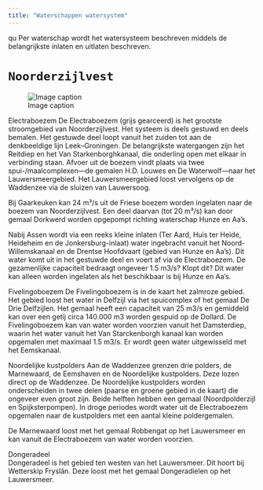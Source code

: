 ```yaml
---
title: "Waterschappen watersystem"
---
```

qu
Per waterschap wordt het watersysteem beschreven middels de belangrijkste inlaten en uitlaten beschreven.

# `Noorderzijlvest`
![Image caption](../img/kunstwerken_NZV_ribasim.png)

Electraboezem
De Electraboezem (grijs gearceerd) is het grootste stroomgebied van Noorderzijlvest. Het systeem is deels gestuwd en deels bemalen. Het gestuwde deel loopt vanuit het zuiden tot aan de denkbeeldige lijn Leek–Groningen. De belangrijkste watergangen zijn het Reitdiep en het Van Starkenborghkanaal, die onderling open met elkaar in verbinding staan. Afvoer uit de boezem vindt plaats via twee spui-/maalcomplexen—de gemalen H.D. Louwes en De Waterwolf—naar het Lauwersmeergebied. Het Lauwersmeergebied loost vervolgens op de Waddenzee via de sluizen van Lauwersoog.

Bij Gaarkeuken kan 24 m³/s uit de Friese boezem worden ingelaten naar de boezem van Noorderzijlvest. Een deel daarvan (tot 20 m³/s) kan door gemaal Dorkwerd worden opgepompt richting waterschap Hunze en Aa’s.

Nabij Assen wordt via een reeks kleine inlaten (Ter Aard, Huis ter Heide, Heideheim en de Jonkersburg-inlaat) water ingebracht vanuit het Noord-Willemskanaal en de Drentse Hoofdvaart (gebied van Hunze en Aa’s). Dit water komt uit in het gestuwde deel en voert af via de Electraboezem. De gezamenlijke capaciteit bedraagt ongeveer 1.5 m3/s? Klopt dit? Dit water kan alleen worden ingelaten als het beschikbaar is bij Hunze en Aa’s.

Fivelingoboezem 
De Fivelingoboezem is in de kaart het zalmroze gebied. Het gebied loost het water in Delfzijl via het spuicomplex of het gemaal De Drie Delfzijlen. Het gemaal heeft een capaciteit van 25 m3/s en gemiddeld kan over een getij circa 
140.000 m3 worden gespuid op de Dollard. De Fivelingoboezem kan van water worden voorzien vanuit het Damsterdiep, waarin het water vanuit het Van Starckenborgh kanaal kan worden opgemalen met maximaal 1.5 m3/s. Er wordt geen water uitgewisseld met het Eemskanaal. 

Noordelijke kustpolders 
Aan de Waddenzee grenzen drie polders, de Marnewaard, de Eemshaven en de Noordelijke kustpolders. Deze lozen direct op de Waddenzee. De Noordelijke kustpolders worden onderscheiden in twee delen (paarse en groene gebied in de kaart) die ongeveer even groot zijn. Beide helften hebben een gemaal (Noordpolderzijl en Spijksterpompen). In droge periodes wordt water uit de Electraboezem opgemalen naar de kustpolders met een aantal kleine poldergemalen. 

De Marnewaard loost met het gemaal Robbengat op het Lauwersmeer en kan vanuit de Electraboezem van water worden voorzien. 

Dongeradeel  
Dongeradeel is het gebied ten westen van het Lauwersmeer. Dit hoort bij Wetterskip Fryslân. Deze 
loost met het gemaal Dongeradielen op het Lauwersmeer. 